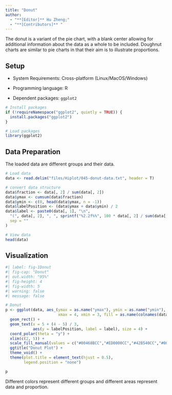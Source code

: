 ```yaml
---
title: "Donut"
author:
  - "**[Editor]** Hu Zheng;"
  - "**[Contributors]** "
---
```


The donut is a variant of the pie chart, with a blank center allowing for additional information about the data as a whole to be included. Doughnut charts are similar to pie charts in that their aim is to illustrate proportions.

## Setup

-   System Requirements: Cross-platform (Linux/MacOS/Windows)

-   Programming language: R

-   Dependent packages: `ggplot2`

```r
# Install packages
if (!requireNamespace("ggplot2", quietly = TRUE)) {
  install.packages("ggplot2")
}

# Load packages
library(ggplot2)
```

## Data Preparation

The loaded data are different groups and their data.

```r
# Load data
data <- read.delim("files/Hiplot/045-donut-data.txt", header = T)

# convert data structure
data$fraction <- data[, 2] / sum(data[, 2])
data$ymax <- cumsum(data$fraction)
data$ymin <- c(0, head(data$ymax, n = -1))
data$labelPosition <- (data$ymax + data$ymin) / 2
data$label <- paste0(data[, 1], "\n",
  "(", data[, 2], ", ", sprintf("%2.2f%%", 100 * data[, 2] / sum(data[, 2])), ")",
  sep = ""
)

# View data
head(data)
```

## Visualization

```r
#| label: fig-1Donut
#| fig-cap: "Donut"
#| out.width: "95%"
#| fig-height: 4
#| fig-width: 5
#| warning: false
#| message: false

# Donut
p <- ggplot(data, aes_(ymax = as.name("ymax"), ymin = as.name("ymin"), 
                       xmax = 4, xmin = 3, fill = as.name(colnames(data)[1]))) +
  geom_rect() +
  geom_text(x = 5 + (4 - 5) / 3,
            aes(y = labelPosition, label = label), size = 4) +
  coord_polar(theta = "y") +
  xlim(c(2, 5)) +
  scale_fill_manual(values = c("#00468BCC","#ED0000CC","#42B540CC","#0099B4CC")) +
  ggtitle("Donut Plot") +
  theme_void() +
  theme(plot.title = element_text(hjust = 0.5),
        legend.position = "none")

p
```

Different colors represent different groups and different areas represent data and proportion.

